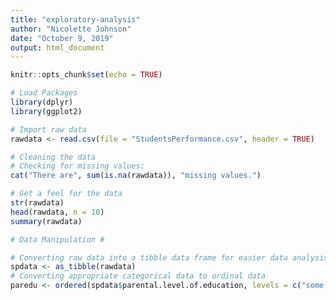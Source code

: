 ```yaml
---
title: "exploratory-analysis"
author: "Nicolette Johnson"
date: "October 9, 2019"
output: html_document
---
```


```r
knitr::opts_chunk$set(echo = TRUE)
```

```r
# Load Packages
library(dplyr)
library(ggplot2)
```

```r
# Import raw data
rawdata <- read.csv(file = "StudentsPerformance.csv", header = TRUE)
```

```r
# Cleaning the data
# Checking for missing values:
cat("There are", sum(is.na(rawdata)), "missing values.")
```

```r
# Get a feel for the data
str(rawdata)
head(rawdata, n = 10)
summary(rawdata)
```

```r
# Data Manipulation #

# Converting raw data into a tibble data frame for easier data analysis
spdata <- as_tibble(rawdata)
# Converting appropriate categorical data to ordinal data
paredu <- ordered(spdata$parental.level.of.education, levels = c("some high school", "high school", "some college", "associate's degree", "bachelor's degree", "master's degree"))
```


